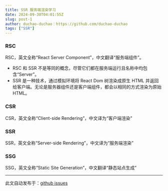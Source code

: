 ```yaml
---
title: SSR 服务端渲染学习
date: 2024-09-30T04:01:55Z
slug: post-1
author: duchao-duchao：https://github.com/duchao-duchao
tags: ["SSR"]
---
```


### RSC
RSC，英文全称“React Server Component”，中文翻译“服务端组件”。
 - RSC 和 SSR 不是等同的概念，尽管它们都在服务端运行且名称中均包含“Server”。
 - SSR 是一种技术，通过模拟环境将 React Dom 树渲染成原生 HTML 并返回给客户端。无论是服务器组件还是客户端组件，都会以相同的方式渲染为原始 HTML。
### CSR
CSR，英文全称“Client-side Rendering”，中文译为“客户端渲染”
### SSR
SSR，英文全称“Server-side Rendering”，中文译为“服务端渲染”
### SSG
SSG，英文全称“Static Site Generation”，中文翻译“静态站点生成”


---
此文自动发布于：<a href="https://github.com/duchao-duchao/dc-blog/issues/1" target="_blank">github issues</a>
